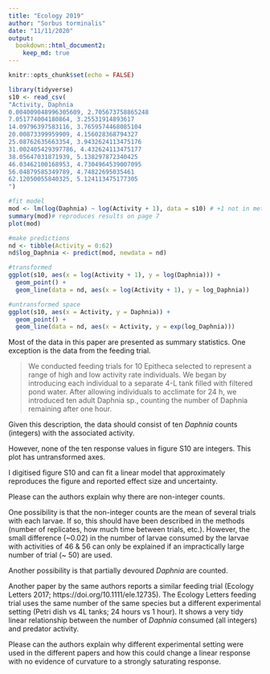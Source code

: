 ```yaml
---
title: "Ecology 2019"
author: "Sorbus torminalis"
date: "11/11/2020"
output:
  bookdown::html_document2:
    keep_md: true
---
```


```r
knitr::opts_chunk$set(echo = FALSE)
```

```r
library(tidyverse)
s10 <- read_csv( 
"Activity, Daphnia
0.004009048996305609, 2.705673758865248
7.051774004180864, 3.25531914893617
14.09796397583116, 3.7659574468085104
20.00873399959909, 4.156028368794327
25.08762635663354, 3.9432624113475176
31.002405429397786, 4.432624113475177
38.05647031871939, 5.138297872340425
46.03462100168953, 4.7304964539007095
56.04879585349789, 4.74822695035461
62.12050055840325, 5.124113475177305
")

#fit model
mod <- lm(log(Daphnia) ~ log(Activity + 1), data = s10) # +1 not in methods but necessary to avoid log(0)
summary(mod)# reproduces results on page 7
plot(mod)

#make predictions
nd <- tibble(Activity = 0:62)
nd$log_Daphnia <- predict(mod, newdata = nd)

#transformed
ggplot(s10, aes(x = log(Activity + 1), y = log(Daphnia))) +
  geom_point() +
  geom_line(data = nd, aes(x = log(Activity + 1), y = log_Daphnia))

#untransformed space
ggplot(s10, aes(x = Activity, y = Daphnia)) +
  geom_point() +
  geom_line(data = nd, aes(x = Activity, y = exp(log_Daphnia)))

```



Most of the data in this paper are presented as summary statistics. 
One exception is the data from the feeding trial.

> We conducted feeding trials for 10 Epitheca selected to represent a range of high and low activity rate individuals. We began by introducing each individual to a separate 4-L tank filled with filtered pond water. After allowing individuals to acclimate for 24 h, we introduced ten adult Daphnia sp., counting the number of Daphnia remaining after one hour.

Given this description, the data should consist of ten _Daphnia_ counts (integers) with the associated activity.

However, none of the ten response values in figure S10 are integers.
This plot has untransformed axes.

I digitised figure S10 and can fit a linear model that approximately reproduces the figure and reported effect size and uncertainty.

Please can the authors explain why there are non-integer counts.

One possibility is that the non-integer counts are the mean of several trials with each larvae. 
If so, this should have been described in the methods (number of replicates, how much time between trials, etc.).
However, the small difference (~0.02) in the number of larvae consumed by the larvae with activities of 46 & 56 can only be explained if an impractically large number of trial (~ 50) are used.

Another possibility is that partially devoured _Daphnia_ are counted.

Another paper by the same authors reports a similar feeding trial (Ecology Letters 2017; https://doi.org/10.1111/ele.12735).
The Ecology Letters feeding trial uses the same number of the same species but a different experimental setting (Petri dish vs 4L tanks; 24 hours vs 1 hour).
It shows a very tidy linear relationship between the number of _Daphnia_ consumed (all integers) and predator activity.

Please can the authors explain why different experimental setting were used in the different papers and how this could change a linear response with no evidence of curvature to a strongly saturating response.



